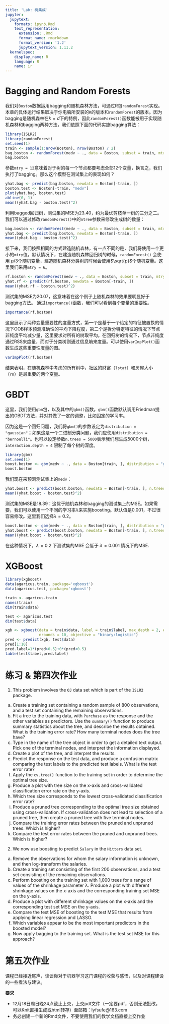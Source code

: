 ```yaml
---
title: 'Lab: 树集成'
jupyter:
  jupytext:
    formats: ipynb,Rmd
    text_representation:
      extension: .Rmd
      format_name: rmarkdown
      format_version: '1.2'
      jupytext_version: 1.11.2
  kernelspec:
    display_name: R
    language: R
    name: ir
---
```

# Bagging and Random Forests



我们对`Boston`数据运用bagging和随机森林方法，可通过R包`randomForest`实现。本章的具体运行结果取决于你电脑所安装的`R`的版本和`randomForest`的版本。因为bagging是随机森林在$k=d$下的特例，因此`randomForest()`函数能被用于实现随机森林和bagging两种方法，我们依照下面的代码实施bagging算法：

```r
library(ISLR2)
library(randomForest)
set.seed(1)
train <- sample(1:nrow(Boston), nrow(Boston) / 2)
bag.boston <- randomForest(medv ~ ., data = Boston, subset = train, mtry = 12, importance = TRUE)
bag.boston
```

参数`mtry = 12`意味着对于树的每一个节点都要考虑全部$12$个变量，换言之，我们执行了bagging。那么这个模型在测试集上的表现如何？

```r
yhat.bag <- predict(bag.boston, newdata = Boston[-train, ])
boston.test <- Boston[-train, "medv"]
plot(yhat.bag, boston.test)
abline(0, 1)
mean((yhat.bag - boston.test)^2)
```

利用bagged回归树，测试集的MSE为$23.40$，约为最优剪枝单一树的三分之二。我们可以通过修改`randomForest()`中的`ntree`参数来修改生成树的数量：

```r
bag.boston <- randomForest(medv ~ ., data = Boston, subset = train, mtry = 12, ntree = 25)
yhat.bag <- predict(bag.boston, newdata = Boston[-train, ])
mean((yhat.bag - boston.test)^2)
```



接下来，我们按照相同的方式建造随机森林，有一点不同的是，我们将使用一个更小的`mtry`值。默认情况下，在建造随机森林回归树的时候，`randomForest()` 会使用 $p/3$个随机变量，建造随机森林分类树的时候会使用$\sqrt{p}$个随机变量。这里我们采用`mtry = 6`。

```r
rf.boston <- randomForest(medv ~ ., data = Boston, subset = train, mtry = 6, importance = TRUE)
yhat.rf <- predict(rf.boston, newdata = Boston[-train, ])
mean((yhat.rf - boston.test)^2)
```


测试集的MSE为$20.07$，这意味着在这个例子上随机森林的效果要明显好于bagging方法。
通过`importance()`函数，我们可以看到每个变量的重要性。

```r
importance(rf.boston)
```


这里展示了两种变量重要性的度量方式，第一个是基于一个给定的特征被置换的情况下OOB样本预测准确性的平均下降程度，第二个是拆分特定特征的情况下节点非纯度平均减少量，这里要求对所有的树取平均。在回归树的情况下，节点非纯度通过RSS来度量，而对于分类树则通过信息熵来度量。可以使用`varImpPlot()`函数生成这些重要性度量的图。

```r
varImpPlot(rf.boston)
```

结果表明，在随机森林中考虑的所有树中，社区的财富（`lstat`）和房屋大小（`rm`）是最重要的两个变量。



# GBDT

这里，我们使用`gbm`包，以及其中的`gbm()`函数。`gbm()`函数默认调用Friedman提出的GBDT方法，并对其做了一定的调整，比如固定的学习率。

因为这是一个回归问题，我们将`gbm()`的参数设定为`distribution = "gaussian"`；如果这是一个二进制分类问题，我们应使用`distribution = "bernoulli"`。也可以设定参数`n.trees = 5000`表示我们想生成$5000$个树，`interaction.depth = 4` 限制了每个树的深度。

```r
library(gbm)
set.seed(1)
boost.boston <- gbm(medv ~ ., data = Boston[train, ], distribution = "gaussian", n.trees = 5000, interaction.depth = 4)
boost.boston
```




我们现在来预测测试集上的`medv`：

```r
yhat.boost <- predict(boost.boston, newdata = Boston[-train, ], n.trees = 5000)
mean((yhat.boost - boston.test)^2)
```


测试集的MSE是$18.39$：这优于随机森林和bagging的测试集上的MSE。如果需要，我们可以使用一个不同的学习率$\lambda$来实施boosting。默认值是$0.001$，不过很容易修改。这里我们选择$\lambda=0.2$。

```r
boost.boston <- gbm(medv ~ ., data = Boston[train, ], distribution = "gaussian", n.trees = 5000, interaction.depth = 4, shrinkage = 0.2)
yhat.boost <- predict(boost.boston, newdata = Boston[-train, ], n.trees = 5000)
mean((yhat.boost - boston.test)^2)
```

在这种情况下，$\lambda=0.2$ 下测试集的MSE 会低于 $\lambda=0.001$ 情况下的MSE.


# XGBoost
```r
library(xgboost)
data(agaricus.train, package='xgboost')
data(agaricus.test, package='xgboost')

train <- agaricus.train
names(train)
dim(train$data)

test <- agaricus.test
dim(test$data)

xgb <- xgboost(data = train$data, label = train$label, max_depth = 2, eta = 1,
               nrounds = 10, objective = "binary:logistic")
pred <- predict(xgb, test$data)
pred[1:10]
pred.label=1*(pred>0.5)+0*(pred<0.5)
table(test$label,pred.label)
```


# 练习 & 第四次作业

1. This problem involves the `OJ` data set which is part of the `ISLR2` package.

(a) Create a training set containing a random sample of 800 observations, and a test set containing the remaining observations.
(b) Fit a tree to the training data, with `Purchase` as the response and the other variables as predictors. Use the `summary()` function to produce summary statistics about the tree, and describe the results obtained. What is the training error rate? How many terminal nodes does the tree have?
(c) Type in the name of the tree object in order to get a detailed text output. Pick one of the terminal nodes, and interpret the information displayed.
(d) Create a plot of the tree, and interpret the results.
(e) Predict the response on the test data, and produce a confusion matrix comparing the test labels to the predicted test labels. What is the test error rate?
(f) Apply the `cv.tree()` function to the training set in order to determine the optimal tree size.
(g) Produce a plot with tree size on the x-axis and cross-validated classification error rate on the y-axis.
(h) Which tree size corresponds to the lowest cross-validated classification error rate?
(i) Produce a pruned tree corresponding to the optimal tree size obtained using cross-validation. If cross-validation does not lead to selection of a pruned tree, then create a pruned tree with five terminal nodes.
(j) Compare the training error rates between the pruned and unpruned trees. Which is higher?
(k) Compare the test error rates between the pruned and unpruned trees. Which is higher?


2. We now use boosting to predict `Salary` in the `Hitters` data set.

(a) Remove the observations for whom the salary information is unknown, and then log-transform the salaries.
(b) Create a training set consisting of the first 200 observations, and a test set consisting of the remaining observations.
(c) Perform boosting on the training set with 1,000 trees for a range of values of the shrinkage parameter λ. Produce a plot with different shrinkage values on the x-axis and the corresponding training set MSE on the y-axis.
(d) Produce a plot with different shrinkage values on the x-axis and the corresponding test set MSE on the y-axis.
(e) Compare the test MSE of boosting to the test MSE that results from applying linear regression and LASSO.
(f) Which variables appear to be the most important predictors in the boosted model?
(g) Now apply bagging to the training set. What is the test set MSE for this approach?


# 第五次作业
课程已经接近尾声，谈谈你对于机器学习这门课程的收获与感悟，以及对课程建设的一些看法与建议。


**要求**

- 12月18日周日晚24点截止上交，上交pdf文件（一定要pdf，否则无法批改，可以Knit直接生成或html转存）至邮箱：lyfsufe@163.com
- 务必创建一个新的Rmd文件，不要使用我们的教学文档直接上交作业






